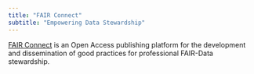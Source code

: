 ```yaml
---
title: "FAIR Connect"
subtitle: "Empowering Data Stewardship"
---
```


[FAIR Connect](https://fairconnect.pro/) is an Open Access publishing platform for the development and dissemination of good practices for professional FAIR-Data stewardship. 